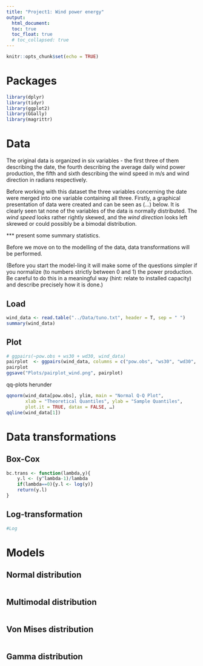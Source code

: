 ```yaml
---
title: "Project1: Wind power energy"
output: 
  html_document:
  toc: true
  toc_float: true
  # toc_collapsed: true
---
```


```r
knitr::opts_chunk$set(echo = TRUE)
```

# Packages

```r
library(dplyr)
library(tidyr)
library(ggplot2)
library(GGally)
library(magrittr)
```


# Data
The original data is organized in six variables - the first three of them describing the date, the fourth describing the average 
daily wind power production, the fifth and sixth describing the wind speed in m/s and wind direction in radians respectively. 

Before working with this dataset the three variables concerning the date were merged into one variable containing all three. 
Firstly, a graphical presentation of data were created and can be seen as (...) below. It is clearly seen tat none of the variables of the data 
is normally distributed. The *wind speed* looks rather rightly skewed, and the *wind direction* looks left skrewed or could possibly be a 
bimodal distribution. 


*** present some summary statistics.

Before we move on to the modelling of the data, data transformations will be performed. 

(Before you start the model-ling it will make some of the questions simpler if
you normalize (to numbers strictly between 0 and 1) the power production.
Be careful to do this in a meaningful way (hint: relate to installed capacity)
and describe precisely how it is done.)


## Load
```r
wind_data <- read.table("../Data/tuno.txt", header = T, sep = " ")
summary(wind_data)
```

## Plot

```r
# ggpairs(~pow.obs + ws30 + wd30, wind_data)
pairplot  <- ggpairs(wind_data, columns = c("pow.obs", "ws30", "wd30", "r.day"))
pairplot
ggsave("Plots/pairplot_wind.png", pairplot)
```

qq-plots herunder

```r
qqnorm(wind_data[pow.obs], ylim, main = "Normal Q-Q Plot",
       xlab = "Theoretical Quantiles", ylab = "Sample Quantiles",
       plot.it = TRUE, datax = FALSE, …)
qqline(wind_data[1])
```



# Data transformations

## Box-Cox
```r
bc.trans <- function(lambda,y){
    y.l <- (y^lambda-1)/lambda
    if(lambda==0){y.l <- log(y)}
    return(y.l)
}
```


## Log-transformation
```r
#Log
```



# Models


## Normal distribution
```r

```

## Multimodal distribution
```r

```


## Von Mises distribution
```r

```


## Gamma distribution 
```r

```







